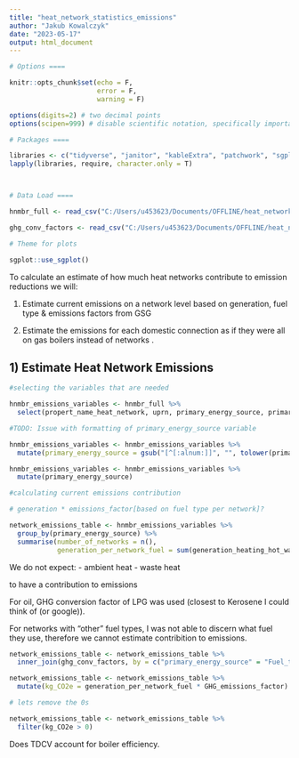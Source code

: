 ```yaml
---
title: "heat_network_statistics_emissions"
author: "Jakub Kowalczyk"
date: "2023-05-17"
output: html_document
---
```


```r
# Options ==== 

knitr::opts_chunk$set(echo = F, 
                      error = F, 
                      warning = F)

options(digits=2) # two decimal points 
options(scipen=999) # disable scientific notation, specifically important for unique property reference numbers (UPRNs)

# Packages ==== 

libraries <- c("tidyverse", "janitor", "kableExtra", "patchwork", "sgplot")
lapply(libraries, require, character.only = T)



# Data Load ====

hnmbr_full <- read_csv("C:/Users/u453623/Documents/OFFLINE/heat_network_statistics/data/HNMBR_2018-2022_CLEANED.csv")

ghg_conv_factors <- read_csv("C:/Users/u453623/Documents/OFFLINE/heat_network_statistics/data/ghg_conv_factors.csv")

# Theme for plots

sgplot::use_sgplot()
```

To calculate an estimate of how much heat networks contribute to emission reductions we will: 

1) Estimate current emissions on a network level based on generation, fuel type & emissions factors from GSG 

2) Estimate the emissions for each domestic connection as if they were all on gas boilers instead of networks .

## 1) Estimate Heat Network Emissions 

```r

#selecting the variables that are needed 

hnmbr_emissions_variables <- hnmbr_full %>% 
  select(propert_name_heat_network, uprn, primary_energy_source, primary_tech_type, generation_heating_hot_water, customers_residential, total_customers, heat_network_customers)

```

```r
#TODO: Issue with formatting of primary_energy_source variable

hnmbr_emissions_variables <- hnmbr_emissions_variables %>% 
  mutate(primary_energy_source = gsub("[^[:alnum:]]", "", tolower(primary_energy_source)))

hnmbr_emissions_variables <- hnmbr_emissions_variables %>% 
  mutate(primary_energy_source)


```


```r

#calculating current emissions contribution 

# generation * emissions_factor[based on fuel type per network]? 

network_emissions_table <- hnmbr_emissions_variables %>% 
  group_by(primary_energy_source) %>% 
  summarise(number_of_networks = n(), 
            generation_per_network_fuel = sum(generation_heating_hot_water, na.rm = T))

```

We do not expect: 
- ambient heat 
- waste heat 

to have a contribution to emissions 

For oil, GHG conversion factor of LPG was used (closest to Kerosene I could think of (or google)). 

For networks with "other" fuel types, I was not able to discern what fuel they use, therefore we cannot estimate contribition to emissions. 

```r

network_emissions_table <- network_emissions_table %>% 
  inner_join(ghg_conv_factors, by = c("primary_energy_source" = "Fuel_type")) 

network_emissions_table <- network_emissions_table %>% 
  mutate(kg_CO2e = generation_per_network_fuel * GHG_emissions_factor)

# lets remove the 0s

network_emissions_table <- network_emissions_table %>% 
  filter(kg_CO2e > 0)

```

Does TDCV account for boiler efficiency.


